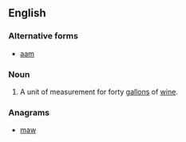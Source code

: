 ==English==

===Alternative forms===
* [[aam]]

===Noun===
{{en-noun}}

# {{label|en|obsolete}} A unit of measurement for forty [[gallon]]s of [[wine]].

===Anagrams===
* [[maw#English|maw]]